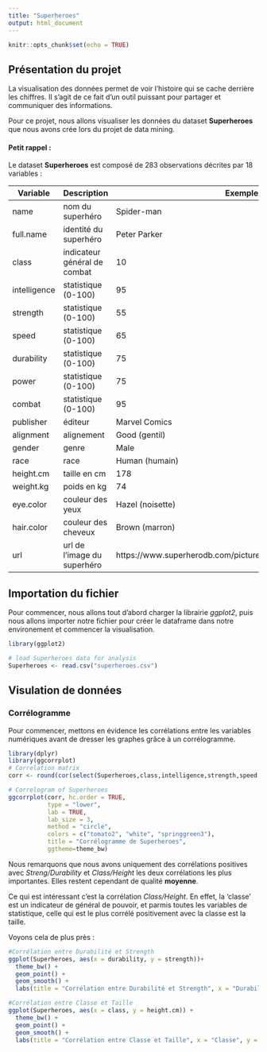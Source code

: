 ```yaml
---
title: "Superheroes"
output: html_document
---
```


```r
knitr::opts_chunk$set(echo = TRUE)
```



## Présentation du projet

  La visualisation des données permet de voir l'histoire qui se cache derrière les chiffres. Il s'agit de ce fait d'un outil puissant pour partager et communiquer des informations.

  Pour ce projet, nous allons visualiser les données du dataset **Superheroes** que nous avons crée lors du projet de data mining.

#### Petit rappel :

  Le dataset **Superheroes** est composé de 283 observations décrites par 18 variables :

Variable      | Description                  | Exemple
------------- | ---------------------------- | ---------------
name          | nom du superhéro             | Spider-man
full.name     | identité du superhéro        | Peter Parker
class         | indicateur général de combat | 10
intelligence  | statistique (0-100)          | 95
strength      | statistique (0-100)          | 55
speed         | statistique (0-100)          | 65
durability    | statistique (0-100)          | 75
power         | statistique (0-100)          | 75
combat        | statistique (0-100)          | 95
publisher     | éditeur                      | Marvel Comics
alignment     | alignement                   | Good (gentil)
gender        | genre                        | Male
race          | race                         | Human (humain)
height.cm     | taille en cm                 | 178
weight.kg     | poids en kg                  | 74
eye.color     | couleur des yeux             | Hazel (noisette)
hair.color    | couleur des cheveux          | Brown (marron)
url           | url de l'image du superhéro  |https://www.superherodb.com/pictures2/portraits/10/100/133.jpg


## Importation du fichier

  Pour commencer, nous allons tout d'abord charger la librairie *ggplot2*, puis nous allons importer notre fichier pour créer le dataframe dans notre environement et commencer la visualisation.

```r
library(ggplot2)

# load Superheroes data for analysis
Superheroes <- read.csv("superheroes.csv")
```

## Visulation de données

### Corrélogramme 

  Pour commencer, mettons en évidence les corrélations entre les variables numériques avant de dresser les graphes grâce à un corrélogramme.

```r
library(dplyr)
library(ggcorrplot)
# Correlation matrix
corr <- round(cor(select(Superheroes,class,intelligence,strength,speed,durability,power,combat,height.cm,weight.kg)), 1)

# Correlogram of Superheroes
ggcorrplot(corr, hc.order = TRUE, 
           type = "lower", 
           lab = TRUE, 
           lab_size = 3, 
           method = "circle", 
           colors = c("tomato2", "white", "springgreen3"), 
           title = "Corrélogramme de Superheroes", 
           ggtheme=theme_bw)
```

Nous remarquons que nous avons uniquement des corrélations positives avec *Streng/Durability* et *Class/Height* les deux corrélations les plus importantes. Elles restent cependant de qualité **moyenne**.

Ce qui est intéressant c'est la corrélation *Class/Height*. En effet, la 'classe' est un indicateur de général de pouvoir, et parmis toutes les variables de statistique, celle qui est le plus corrélé positivement avec la classe est la taille.

Voyons cela de plus près :

```r
#Corrélation entre Durabilité et Strength
ggplot(Superheroes, aes(x = durability, y = strength))+
  theme_bw() +
  geom_point() +
  geom_smooth() +
  labs(title = "Corrélation entre Durabilité et Strength", x = "Durabilité", y = "Force")
```

```r
#Corrélation entre Classe et Taille
ggplot(Superheroes, aes(x = class, y = height.cm)) +
  theme_bw() +
  geom_point() +
  geom_smooth() +
  labs(title = "Corrélation entre Classe et Taille", x = "Classe", y = "Taille en cm")
```

